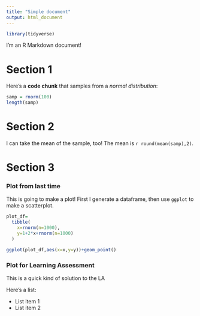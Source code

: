 ```yaml
---
title: "Simple document"
output: html_document
---
```


```r
library(tidyverse)
```


I'm an R Markdown document! 

# Section 1

Here's a **code chunk** that samples from 
a _normal distribution_:

```r
samp = rnorm(100)
length(samp)
```

# Section 2

I can take the mean of the sample, too!
The mean is `r round(mean(samp),2)`.

# Section 3

### Plot from last time

This is going to make a plot! First I generate a dataframe, then use `ggplot` to make a scatterplot.

```r
plot_df=
  tibble(
    x=rnorm(n=1000),
    y=1+2*x+rnorm(n=1000)
  )

ggplot(plot_df,aes(x=x,y=y))+geom_point()
```

### Plot for Learning Assessment

 This is a quick kind of solution to the LA

 
Here's a list:

* List item 1
* List item 2






